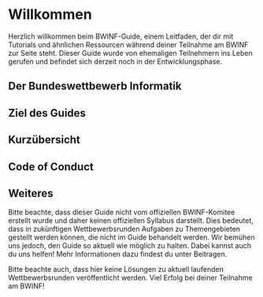 
# Willkommen
Herzlich willkommen beim BWINF-Guide, einem Leitfaden, der dir mit Tutorials und ähnlichen Ressourcen während deiner Teilnahme am BWINF zur Seite steht. Dieser Guide wurde von ehemaligen Teilnehmern ins Leben gerufen und befindet sich derzeit noch in der Entwicklungsphase.

## Der Bundeswettbewerb Informatik
<IncompleteSection />

## Ziel des Guides
<IncompleteSection />

## Kurzübersicht
<IncompleteSection />

## Code of Conduct
<IncompleteSection />

## Weiteres
Bitte beachte, dass dieser Guide nicht vom offiziellen BWINF-Komitee erstellt wurde und daher keinen offiziellen Syllabus darstellt. Dies bedeutet, dass in zukünftigen Wettbewerbsrunden Aufgaben zu Themengebieten gestellt werden können, die nicht im Guide behandelt werden. Wir bemühen uns jedoch, den Guide so aktuell wie möglich zu halten. Dabei kannst auch du uns helfen! Mehr Informationen dazu findest du unter <Link href="general/contribution" className="font-bold text-amber-700 dark:text-amber-400 hover:text-amber-500 dark:hover:text-amber-300">Beitragen</Link>. 

Bitte beachte auch, dass hier keine Lösungen zu aktuell laufenden Wettbewerbsrunden veröffentlicht werden. Viel Erfolg bei deiner Teilnahme am BWINF!
<IncompletePage />

